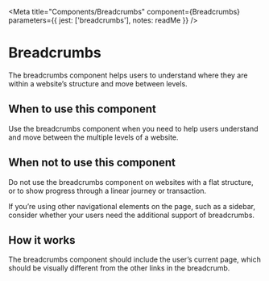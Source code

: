 
<Meta
  title="Components/Breadcrumbs"
  component={Breadcrumbs}
  parameters={{
    jest: ['breadcrumbs'],
    notes: readMe
  }}
/>

# Breadcrumbs

The breadcrumbs component helps users to understand where they are within a website’s structure and move between levels.

<Preview withToolbar>
  <Story name="Standard">
    <Breadcrumbs items={[
        { text: 'Section', href: '/section' },
        { text: 'SubSection', href: '/section/subsection' },
        { text: 'SubSection', href: '/section/subsection/subsection' },
      ]}
    />
  </Story>
</Preview>

<Props of={Breadcrumbs} />


## When to use this component

Use the breadcrumbs component when you need to help users understand and move between the multiple levels of a website.


## When not to use this component

Do not use the breadcrumbs component on websites with a flat structure, or to show progress through a linear journey or transaction.

If you’re using other navigational elements on the page, such as a sidebar, consider whether your users need the additional support of breadcrumbs.


## How it works

The breadcrumbs component should include the user’s current page, which should be visually different from the other links in the breadcrumb.